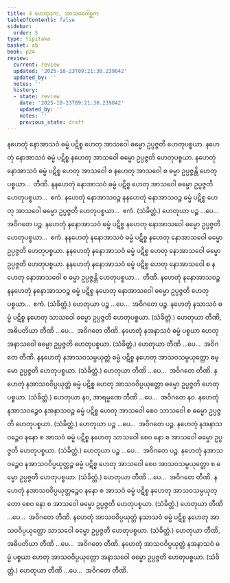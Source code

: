```yaml
---
title: 4 ဟေတုဒုက, အာသဝဂေါစ္ဆက
tableOfContents: false
sidebar:
  order: 5
type: tipitaka
basket: ab
book: p24
review:
  current: review
  updated: '2025-10-23T09:21:30.239042'
  updated_by: ''
  notes: ''
  history:
  - state: review
    date: '2025-10-23T09:21:30.239042'
    updated_by: ''
    notes: ''
    previous_state: draft
---
```



<ReviewStatus review={frontmatter.review} showDetails={true} />

<HypothesisAnnotation frontmatter={frontmatter} />

<DynamicBreadcrumb />

<Division number="14" book="p24" e="ch" v="40" p="427">

<Paragraph number="32" book="p24">
နဟေတုံ နောအာသဝံ ဓမ္မံ ပဋိစ္စ ဟေတု အာသဝေါ ဓမ္မော ဥပ္ပဇ္ဇတိ ဟေတုပစ္စယာ. နဟေတုံ နောအာသဝံ ဓမ္မံ ပဋိစ္စ နဟေတု အာသဝေါ ဓမ္မော ဥပ္ပဇ္ဇတိ ဟေတုပစ္စယာ. နဟေတုံ နောအာသဝံ ဓမ္မံ ပဋိစ္စ ဟေတု အာသဝေါ စ နဟေတု အာသဝေါ စ ဓမ္မာ ဥပ္ပဇ္ဇန္တိ ဟေတုပစ္စယာ…  တီဏိ.
</Paragraph>

<Paragraph number="33" book="p24">
နနဟေတုံ နောအာသဝံ ဓမ္မံ ပဋိစ္စ ဟေတု အာသဝေါ ဓမ္မော ဥပ္ပဇ္ဇတိ ဟေတုပစ္စယာ…  ဧကံ.
</Paragraph>

<Paragraph number="34" book="p24">
နဟေတုံ နောအာသဝဉ္စ နနဟေတုံ နောအာသဝဉ္စ ဓမ္မံ ပဋိစ္စ ဟေတု အာသဝေါ ဓမ္မော ဥပ္ပဇ္ဇတိ ဟေတုပစ္စယာ…  ဧကံ. (သံခိတ္တံ.) ဟေတုယာ ပဉ္စ …ပေ…  အဝိဂတေ ပဉ္စ.
</Paragraph>

<Paragraph number="35" book="p24">
နဟေတုံ နနောအာသဝံ ဓမ္မံ ပဋိစ္စ နဟေတု နောအာသဝေါ ဓမ္မော ဥပ္ပဇ္ဇတိ ဟေတုပစ္စယာ…  ဧကံ.
</Paragraph>

<Paragraph number="36" book="p24">
နနဟေတုံ နနောအာသဝံ ဓမ္မံ ပဋိစ္စ နဟေတု နောအာသဝေါ ဓမ္မော ဥပ္ပဇ္ဇတိ ဟေတုပစ္စယာ. နနဟေတုံ နနောအာသဝံ ဓမ္မံ ပဋိစ္စ ဟေတု နောအာသဝေါ ဓမ္မော ဥပ္ပဇ္ဇတိ ဟေတုပစ္စယာ. နနဟေတုံ နနောအာသဝံ ဓမ္မံ ပဋိစ္စ ဟေတု နောအာသဝေါ စ နဟေတု နောအာသဝေါ စ ဓမ္မာ ဥပ္ပဇ္ဇန္တိ ဟေတုပစ္စယာ…  တီဏိ.
</Paragraph>

<Paragraph number="37" book="p24">
နဟေတုံ နနောအာသဝဉ္စ နနဟေတုံ နနောအာသဝဉ္စ ဓမ္မံ ပဋိစ္စ နဟေတု နောအာသဝေါ ဓမ္မော ဥပ္ပဇ္ဇတိ ဟေတုပစ္စယာ…  ဧကံ. (သံခိတ္တံ.) ဟေတုယာ ပဉ္စ …ပေ…  အဝိဂတေ ပဉ္စ.
</Paragraph>

</Division>
<Division number="15" book="p24" e="ch" v="40" p="428">

<Paragraph number="38" book="p24">
နဟေတုံ နသာသဝံ ဓမ္မံ ပဋိစ္စ နဟေတု သာသဝေါ ဓမ္မော ဥပ္ပဇ္ဇတိ ဟေတုပစ္စယာ. (သံခိတ္တံ.) ဟေတုယာ တီဏိ, အဓိပတိယာ တီဏိ …ပေ…  အဝိဂတေ တီဏိ.
</Paragraph>

<Paragraph number="39" book="p24">
နဟေတုံ နအနာသဝံ ဓမ္မံ ပစ္စယာ ဟေတု အနာသဝေါ ဓမ္မော ဥပ္ပဇ္ဇတိ ဟေတုပစ္စယာ. (သံခိတ္တံ.) ဟေတုယာ တီဏိ …ပေ…  အဝိဂတေ တီဏိ.
</Paragraph>

</Division>
<Division number="16" book="p24" e="ch" v="40" p="428">

<Paragraph number="40" book="p24">
နနဟေတုံ နအာသဝသမ္ပယုတ္တံ ဓမ္မံ ပဋိစ္စ နဟေတု အာသဝသမ္ပယုတ္တော ဓမ္မော ဥပ္ပဇ္ဇတိ ဟေတုပစ္စယာ. (သံခိတ္တံ.) ဟေတုယာ တီဏိ …ပေ…  အဝိဂတေ တီဏိ.
</Paragraph>

<Paragraph number="41" book="p24">
နဟေတုံ နအာသဝဝိပ္ပယုတ္တံ ဓမ္မံ ပဋိစ္စ ဟေတု အာသဝဝိပ္ပယုတ္တော ဓမ္မော ဥပ္ပဇ္ဇတိ ဟေတုပစ္စယာ. (သံခိတ္တံ.) ဟေတုယာ နဝ, အာရမ္မဏေ တီဏိ …ပေ…  အဝိဂတေ နဝ.
</Paragraph>

</Division>
<Division number="17" book="p24" e="ch" v="40" p="428">

<Paragraph number="42" book="p24">
နဟေတုံ နအာသဝဉ္စေဝ နအနာသဝဉ္စ ဓမ္မံ ပဋိစ္စ ဟေတု အာသဝေါ စေဝ သာသဝေါ စ ဓမ္မော ဥပ္ပဇ္ဇတိ ဟေတုပစ္စယာ. (သံခိတ္တံ.) ဟေတုယာ ပဉ္စ …ပေ…  အဝိဂတေ ပဉ္စ.
</Paragraph>

<Paragraph number="43" book="p24">
နဟေတုံ နအနာသဝဉ္စေဝ နနော စ အာသဝံ ဓမ္မံ ပဋိစ္စ နဟေတု သာသဝေါ စေဝ နော စ အာသဝေါ ဓမ္မော ဥပ္ပဇ္ဇတိ ဟေတုပစ္စယာ. (သံခိတ္တံ.) ဟေတုယာ ပဉ္စ …ပေ…  အဝိဂတေ ပဉ္စ.
</Paragraph>

</Division>
<Division number="18" book="p24" e="ch" v="40" p="429">

<Paragraph number="44" book="p24">
နဟေတုံ နအာသဝဉ္စေဝ နအာသဝဝိပ္ပယုတ္တဉ္စ ဓမ္မံ ပဋိစ္စ ဟေတု အာသဝေါ စေဝ အာသဝသမ္ပယုတ္တော စ ဓမ္မော ဥပ္ပဇ္ဇတိ ဟေတုပစ္စယာ. (သံခိတ္တံ.) ဟေတုယာ တီဏိ …ပေ…  အဝိဂတေ တီဏိ.
</Paragraph>

<Paragraph number="45" book="p24">
နဟေတုံ နအာသဝဝိပ္ပယုတ္တဉ္စေဝ နနော စ အာသဝံ ဓမ္မံ ပဋိစ္စ နဟေတု အာသဝသမ္ပယုတ္တော စေဝ နော စ အာသဝေါ ဓမ္မော ဥပ္ပဇ္ဇတိ ဟေတုပစ္စယာ. (သံခိတ္တံ.) ဟေတုယာ တီဏိ …ပေ…  အဝိဂတေ တီဏိ.
</Paragraph>

</Division>
<Division number="19" book="p24" e="ch" v="40" p="429">

<Paragraph number="46" book="p24">
နဟေတုံ အာသဝဝိပ္ပယုတ္တံ နသာသဝံ ဓမ္မံ ပဋိစ္စ နဟေတု အာသဝဝိပ္ပယုတ္တော သာသဝေါ ဓမ္မော ဥပ္ပဇ္ဇတိ ဟေတုပစ္စယာ. (သံခိတ္တံ.) ဟေတုယာ တီဏိ, အဓိပတိယာ တီဏိ …ပေ…  အဝိဂတေ တီဏိ.
</Paragraph>

<Paragraph number="47" book="p24">
နဟေတုံ အာသဝဝိပ္ပယုတ္တံ နအနာသဝံ ဓမ္မံ ပစ္စယာ ဟေတု အာသဝဝိပ္ပယုတ္တော အနာသဝေါ ဓမ္မော ဥပ္ပဇ္ဇတိ ဟေတုပစ္စယာ. (သံခိတ္တံ.) ဟေတုယာ တီဏိ …ပေ…  အဝိဂတေ တီဏိ.
</Paragraph>
</Division>